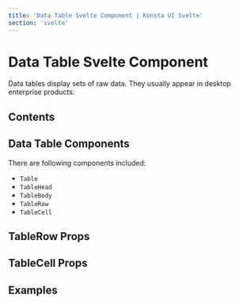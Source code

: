 ```yaml
---
title: 'Data Table Svelte Component | Konsta UI Svelte'
section: 'svelte'
---
```



# Data Table Svelte Component

Data tables display sets of raw data. They usually appear in desktop enterprise products.

## Contents

## Data Table Components

There are following components included:

- `Table`
- `TableHead`
- `TableBody`
- `TableRow`
- `TableCell`

## TableRow Props

<TableRowProps />

## TableCell Props

<TableCellProps />

## Examples

<DataTableExample />
